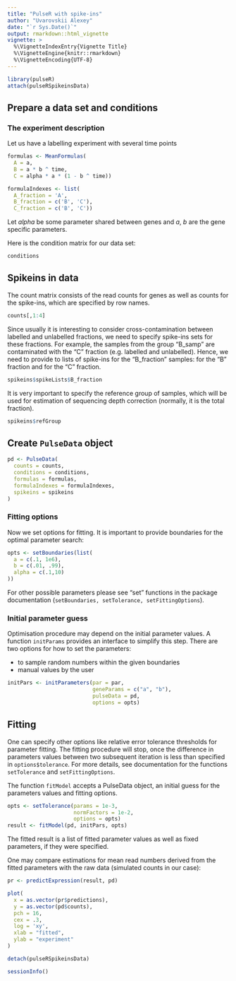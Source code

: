 ```yaml
---
title: "PulseR with spike-ins"
author: "Uvarovskii Alexey"
date: "`r Sys.Date()`"
output: rmarkdown::html_vignette
vignette: >
  %\VignetteIndexEntry{Vignette Title}
  %\VignetteEngine{knitr::rmarkdown}
  %\VignetteEncoding{UTF-8}
---
```


```r
library(pulseR)
attach(pulseRSpikeinsData)

```


## Prepare a data set and conditions

### The experiment description

Let us have a labelling experiment with several time points

```r
formulas <- MeanFormulas(
  A = a,
  B = a * b ^ time,
  C = alpha * a * (1 - b ^ time))

formulaIndexes <- list(
  A_fraction = 'A',
  B_fraction = c('B', 'C'),
  C_fraction = c('B', 'C'))


```

Let $alpha$ be some parameter shared between genes and $a$, $b$ are the
gene specific parameters.



Here is the condition matrix for our data set:

```r
conditions
```

## Spikeins in data
The count matrix consists of the read counts for genes 
as well as counts for the spike-ins, which are specified by row names.

```r
counts[,1:4]
```

Since usually it is interesting to consider cross-contamination between 
labelled and unlabelled fractions, we need to specify spike-ins sets
for these fractions. For example, the samples from the group "B_samp"
are contaminated with the "C" fraction (e.g. labelled and unlabelled).
Hence, we need to provide to lists
of spike-ins for the "B_fraction" samples: for the "B" fraction and for the "C"
fraction.

```r
spikeins$spikeLists$B_fraction
```

It is very important to specify the reference group of samples,
which will be used for estimation of sequencing depth correction (normally, 
it is the total fraction).

```r
spikeins$refGroup
```


## Create `PulseData` object

```r
pd <- PulseData(
  counts = counts,
  conditions = conditions,
  formulas = formulas,
  formulaIndexes = formulaIndexes,
  spikeins = spikeins
)
```


### Fitting options

Now we set options for fitting. It is important to provide boundaries for the
optimal parameter search:

```r
opts <- setBoundaries(list(
  a = c(.1, 1e6),
  b = c(.01, .99),
  alpha = c(.1,10)
))
```

For other possible parameters please see "set" functions in the package
documentation (`setBoundaries, setTolerance, setFittingOptions`).  

### Initial parameter guess
Optimisation procedure may depend on the initial parameter values.
A function `initParams` provides an interface to simplify this step.
There are two options for how to set the parameters:

- to sample random numbers within the given boundaries 
- manual values by the user

```r
initPars <- initParameters(par = par,
                           geneParams = c("a", "b"), 
                           pulseData = pd,
                           options = opts)
```


## Fitting

One can specify other options like relative error 
tolerance thresholds for parameter fitting. The fitting procedure will stop,
once the difference in parameters values between two subsequent iteration is 
less than specified in `options$tolerance`. 
For more details, see documentation for the functions 
`setTolerance` and `setFittingOptions`.

  The function `fitModel` accepts a PulseData object, an initial guess for the 
parameters values and fitting options.

```r
opts <- setTolerance(params = 1e-3,
                     normFactors = 1e-2,
                     options = opts)
result <- fitModel(pd, initPars, opts)
```

The fitted result is a list of fitted parameter values as well as 
fixed parameters, if they were specified.

One may compare estimations for mean read numbers derived from 
the fitted parameters with the raw data (simulated counts in our case):
```r
pr <- predictExpression(result, pd)

plot(
  x = as.vector(pr$predictions),
  y = as.vector(pd$counts),
  pch = 16,
  cex = .3,
  log = 'xy',
  xlab = "fitted",
  ylab = "experiment"
)
```



```r
detach(pulseRSpikeinsData)
```

```r
sessionInfo()
```

